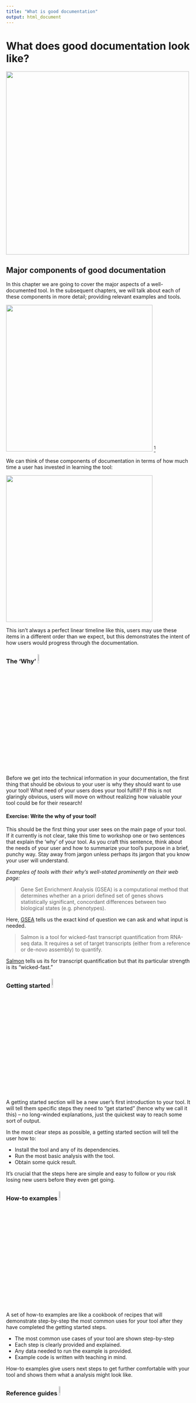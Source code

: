 ```yaml
---
title: "What is good documentation"
output: html_document
---
```


# What does good documentation look like?

<img src=https://docs.google.com/presentation/d/1cd434bkLer_CJ04GzpsZwzeEA9gjc5Ho6QimiHPbyEg/export/png?id=1cd434bkLer_CJ04GzpsZwzeEA9gjc5Ho6QimiHPbyEg&pageid=gd422c5de97_0_30 width=500 height=500 />

## Major components of good documentation

In this chapter we are going to cover the major aspects of a well-documented tool.
In the subsequent chapters, we will talk about each of these components in more detail; providing relevant examples and tools.

<img src=https://docs.google.com/presentation/d/1cd434bkLer_CJ04GzpsZwzeEA9gjc5Ho6QimiHPbyEg/export/png?id=1cd434bkLer_CJ04GzpsZwzeEA9gjc5Ho6QimiHPbyEg&pageid=gcd0e3791ab_0_23 width=400 height=400 />
^[For all cartoons:     
Avataars by https://getavataaars.com/.   
Icons by https://thenounproject.com/ License CC BY-NC-ND 2.0.     
Emojis by OpenMoji License: CC BY-SA 4.0.]

We can think of these components of documentation in terms of how much time a user has invested in learning the tool: 

<img src=https://docs.google.com/presentation/d/1cd434bkLer_CJ04GzpsZwzeEA9gjc5Ho6QimiHPbyEg/export/png?id=1cd434bkLer_CJ04GzpsZwzeEA9gjc5Ho6QimiHPbyEg&pageid=gcdcbd8d802_0_26 width=400 height=400 />

This isn't always a perfect linear timeline like this, users may use these items in a different order than we expect, but this demonstrates the intent of how users would progress through the documentation. 

### The 'Why' <img src="resources/images/why.png" width="8%">

Before we get into the technical information in your documentation, the first thing that should be obvious to your user is why they should want to use your tool!
What need of your users does your tool fulfill?
If this is not glaringly obvious, users will move on without realizing how valuable your tool could be for their research!

#### Exercise: Write the why of your tool!

This should be the first thing your user sees on the main page of your tool.
If it currently is not clear, take this time to workshop one or two sentences that explain the 'why' of your tool.
As you craft this sentence, think about the needs of your user and how to summarize your tool's purpose in a brief, punchy way.
Stay away from jargon unless perhaps its jargon that you know your user will understand.

_Examples of tools with their why's well-stated prominently on their web page:_

> Gene Set Enrichment Analysis (GSEA) is a computational method that determines whether an a priori defined set of genes shows statistically significant, concordant differences between two biological states (e.g. phenotypes).

Here, [GSEA](http://www.gsea-msigdb.org/gsea/index.jsp) tells us the exact kind of question we can ask and what input is needed.

> Salmon is a tool for wicked-fast transcript quantification from RNA-seq data. It requires a set of target transcripts (either from a reference or de-novo assembly) to quantify.

[Salmon](https://salmon.readthedocs.io/en/latest/salmon.html#using-salmon) tells us its for transcript quantification but that its particular strength is its "wicked-fast."

### Getting started <img src="resources/images/getting-started.png" width="8%">

A getting started section will be a new user's first introduction to your tool.
It will tell them specific steps they need to "get started" (hence why we call it this) -- no long-winded explanations, just the quickest way to reach some sort of output.

In the most clear steps as possible, a getting started section will tell the user how to:     

- Install the tool and any of its dependencies.     
- Run the most basic analysis with the tool.  
- Obtain some quick result.  

It's crucial that the steps here are simple and easy to follow or you risk losing new users before they even get going.

### How-to examples <img src="resources/images/how-to.png" width="8%">

A set of how-to examples are like a cookbook of recipes that will demonstrate step-by-step the most common uses for your tool after they have completed the getting started steps.

- The most common use cases of your tool are shown step-by-step
- Each step is clearly provided and explained.   
- Any data needed to run the example is provided.  
- Example code is written with teaching in mind.

How-to examples give users next steps to get further comfortable with your tool and shows them what a analysis might look like.

### Reference guides <img src="resources/images/ref-guide.png" width="8%">

A reference guide is like a dictionary that a user can look up items as questions arise.
A user will likely have a specific question about a function, parameter, data type, or option and will want to be able to navigate to information about that item.
Users who end up looking through your reference guide are likely a bit invested and may have already gone through the getting started section and/or how-to examples.

- All items are described in clear, non-jargon, language.
- The items are searchable or at least can be easily visually scanned.    
- All options and defaults are explained and linked to more information where appropriate.  

### Code comments <img src="resources/images/comment.png" width="8%">

Comments in your source code are also a part of documentation -- and likely the first part of the documentation you worked on!
In most instances, if your tools is functioning fine, code will probably only be looked at by advanced and/or the most invested users.
But also recall that documentation is not only for your user but for future you and existing or potential collaborators.

### User feedback mechanism <img src="resources/images/user-feedback.png" width="8%">

Try as you might, you will not be able to predict every scenario that a user may engage with your tool.
Your user may encounter errors or quirks that you did not foresee but that would be helpful for you to know about.
Your documentation should direct your users where they should send any comments or concerns.
You should also make sure that this feedback method is something you can check up on and respond to regularly.
We'll also discuss how to conduct usability research to get the most informative feedback on your tool.

## The documentation templates for this course

We encourage you to create these pieces of documentation we will further discuss in the rest of this course!
We have template documentation you can use to use as a starting point.

TODO: Add links to those supp chapters/or separate courses.

If you are creating documentation to accompany a package you are submitting to [Bioconductor]() or [Galaxy](), we also have more specific templates and recommendations for those instances.  

### Well-documented checklist

[This document is a checklist](https://github.com/jhudsl/itcr-template-documentation/blob/master/docs/well_documented_checklist.md) that summarizes the major aspects that should be included in a tools' documentation.
We recommend using it to evaluate the documentation for an existing tool and identify any gaps you may need to address, or as a to-do list for creating new documentation that you can check off as you follow along with this course.

For more inspiration, here's more articles about good documentation: 

- [Benefits of Software Documentation - SDLC Best Practices](https://systemsplusgroup.blogspot.com/2014/05/benefits-of-software-documentation-sdlc.html)
- [5 Examples of What Great Documentation Looks Like for Developers](https://codeburst.io/5-examples-of-what-great-documentation-looks-like-for-developers-162bdec11020) 
- [Software Documentation Types and Best Practices](https://blog.prototypr.io/software-documentation-types-and-best-practices-1726ca595c7f)

## Exercise: setting up our templates for your own use

There are two options we suggest for creating documentation as you follow along with this course.

**Option 1)** Use these template markdowns essentially as they are (after you fill them in) and add them to an existing repository.   
     _Pros_: Is easier and quicker.   
     _Cons_: Is not as user-friendly as option 2.   

**Option 2)** Clone a repository with these templates and set up a MkDocs github pages site. Slightly more work, but a very nice end result; [see demo here](https://jhudatascience.org/itcr-template-documentation/).    
     _Pros_: This format of documentation sites are easy to navigate and likely familiar to your user.     
     _Cons_: Will require you to use `mkdocs` package to get this set up.   

### Steps for Option 1) Adding completed template markdowns to an existing GitHub repository

- [Download the folder of templates using this link](https://github.com/jhudsl/itcr-template-documentation/tree/master/).
- Complete each markdown template, filling in the blanks as you go along with the course.
- File a pull request to your repository to add these files.
- (Optional but encouraged) [Publish your repository to Github Pages](https://guides.github.com/features/pages/).  

Here's what's in that folder:  
```
templates/
├── well_documented_checklist.md
├── getting_started_template.md
├── how_to_examples.md
├── reference_guide_template.md
├── bioconductor-guides/
│   ├── bioconductor_example_script.R
│   ├── bioconductor_vignette_template.Rmd
│   └── README.md
└── galaxy-guides/
```

### Steps for Option 2) Creating a MkDocs site with Github pages

- Go to our [template documentation repository](https://github.com/jhudsl/itcr-template-documentation).
- Click `Use this Template` to get started.
- Name your repository something that relates to your tool.  

_On your computer's command line_:

- [`git clone` your new repository](https://docs.github.com/en/github/creating-cloning-and-archiving-repositories/cloning-a-repository) you made from our template.   
- Navigate to your the root of your local version of this repository.   
- [Install mkdocs following their instructions.](https://www.mkdocs.org/#installation).  
- Run `mkdocs serve` to see a preview of your docs   
- Edit the template pages we've provided in the `docs/` folder.  
- As you make changes you can run `mkdocs build` and then `mkdocs serve` to see a preview.  
- When you are ready to publish your documentation to its own website, run [`mkdocs gh-deploy`](https://www.mkdocs.org/user-guide/deploying-your-docs/), it will return the web address of your new site -- go to that address and bask in the success of your newly made documentation!  

Now that we have a basic structure and plan for our documentation, let's discuss each each section of this documentation in more detail!
